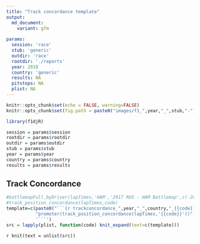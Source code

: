 ```yaml
---
title: "Track concordance template"
output:
  md_document:
    variant: gfm
    
params:
  session: 'race'
  stub: 'generic'
  outdir: 'race'
  rootdir: './reports'
  year: 2018
  country: 'generic'
  results: NA
  pitstops: NA
  plist: NA
---
```

```r
knitr::opts_chunk$set(echo = FALSE, warning=FALSE)
knitr::opts_chunk$set(fig.path = paste0("images/f1_",year,"_",stub,"-"))
```

```r
library(f1djR)

session = params$session
rootdir = params$rootdir
outdir = params$outdir
stub = params$stub
year = params$year
country = params$country
results = params$results
```

## Track Concordance

```r
#battlemapFull_byDriver(lapTimes,'HAM','2017 RUS - HAM Battlemap',c(-20,20))
#track_position_concordance(lapTimes,code)
template=c(paste0("```{r trackconcordance_",year,"_",country,"_{{code}}}"),
           "promoter(track_position_concordance(lapTimes,'{{code}}'))",
           '```')
src = lapply(plist, function(code) knit_expand(text=c(template)))

```

`r knit(text = unlist(src))`
